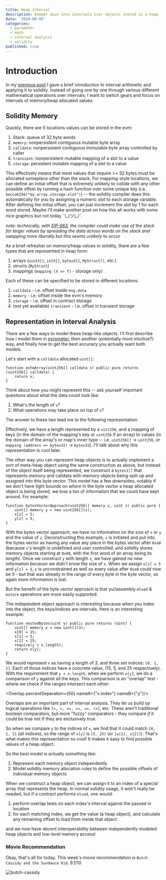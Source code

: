 ```yaml
---
title: Heap Interval
description: Deeper dive into intervals over objects stored in a heap
date: '2024-08-09'
categories:
  - pyrometer
  - math
  - interval analysis
  - solidity
published: true
---
```

<script>
</script>

# Introduction

In my [previous post](./interval-math) I gave a brief introduction to interval
arithmetic and applying it to solidity. Instead of going one by one through various
different mathematical operations over intervals, I want to switch gears and focus
on intervals of memory/heap allocated values.

## Solidity Memory

Quickly, there are 5 locations values can be stored in the evm:
1. Stack: queue of 32 byte words
2. `memory`: nonpersistent contiguous mutable byte array
3. `calldata`: nonpersistent contiguous immutable byte array controlled by caller
4. `transient`: nonpersistent mutable mapping of a slot to a value
5. `storage`: persistent mutable mapping of a slot to a value

This effectively means that most values that require >= 32 bytes must be allocated someplace other than the stack.
For mapping-style locations, we can define an initial offset that is extremely unlikely to collide with any other
possible offset by running a hash function over some unique key (i.e. `keccak256("my.array.storage.slot")`) -- the solidity
compiler does this automatically for you by assigning a numeric slot to each storage variable. After defining the initial
offset, you can just increment the slot by 1 for each word stored. Maybe I'll make another post on how this all works
with some nice graphics but not today ¯\\\_(ツ)\_/¯.


_note: technically, with [EIP-663](https://eips.ethereum.org/EIPS/eip-663), the compiler could make use of the stack for
larger values by spreading the data across words on the stack and swapping more liberally but this seems unlikely to occur_

As a brief refresher on memory/heap values in solidity, there are a few types that are represented in heap form:
1. arrays (`uintX[]`, `intX[]`, `bytesX[]`, `MyStruct[]`, etc.)
2. structs (`MyStruct`)
3. mappings (`mapping (X => Y)` - storage only)

Each of these can be specified to be stored in different locations:
1. `calldata` - i.e. offset inside `msg.data`
2. `memory` - i.e. offset inside the evm's memory
3. `storage` - i.e. offset in contract storage
4. (not yet available) `transient` - i.e. offset in transient storage

## Representation in Interval Analysis

There are a few ways to model these heap-like objects. I'll first describe how I model them in [pyrometer](https://github.com/nascentxyz/pyrometer),
then another (potentially more intuitive?) way, and finally how to get the best accuracy you actually want both models.

Let's start with a `calldata` allocated `uint[]`:
```solidity
function echoArray(uint256[] calldata x) public pure returns (uint256[] calldata) {
    return x;
}
```

Think about how you might represent this -- ask yourself important questions about what the data could look like:
1. What's the length of `x`?
2. What operations may take place on top of `x`?

The answer to these two lead me to the following representation:

<Memory />

Effectively, we have a length represented by a `uint256`, and a mapping of keys (in the domain of the mapping's key or `uint256` if an array) to values
(in the domain of the array's or map's inner type -- i.e. `uint256[]` -> `uint256`, or `mapping (address => bytes32)` -> `bytes32`). I'll talk about why
this representation is cool later.


The other way you can represent heap objects is to actually implement a sort of meta-heap object using the same construction as above, but instead
of the object itself being represented, we construct a `bytes1[]` that represents memory and calldata with memory objects being split up and assigned into
this byte vector. This model has a few downsides, notably if we don't have tight bounds on *where* in the byte vector a heap allocated object is being
stored, we lose a ton of information that we could have kept around. For example:
```solidity
function bytesVectorApproach(uint256[] memory x, uint z) public pure {
    uint[] memory y = new uint256[](z);
    x[z] = 5;
    y[z] = 5;
}
```

With the bytes vector approach, we have no information on the size of `x` or `y` and the value of `z`. Deconstructing this example, `x` is initiated and put into the
bytes vector as having any value any place in the bytes vector after `0xa0` (because `x`'s length is undefined and user controlled, and solidity stores memory objects
starting at `0x80`, with the first word of an array being its length). Once we construct `y` with length `z`, we have gained no new information *because* we didn't know
the size of `x`. When we assign `x[z] = 5` and `y[z] = 5`, `z` is unconstrained as well so every value after `0xa0` could now be 5 - but that was already in the range
of every byte in the byte vector, so again more information is lost.

But the benefit of the byte vector approach is that yul/assembly `mload` & `mstore` operations are more easily supported.

The independent object approach is interesting because when you index into the object, the keys/indices are intervals. Here is
an interesting example:
```solidity
function nestedBytes(uint y) public pure returns (uint) {
    uint[] memory x = new uint[](3);
    x[0] = 15;
    x[1] = 5;
    x[2] = 25;
    require(y < x.length);
    return x[y];
}
```
We would represent `x` as having a length of 3, and three set indices: `[0, 1, 2]`. Each of those indices have a concrete value, (15, 5, and 25 respectively).
With the requirement that `y < x.length`, when we perform `x[y]`, we do a comparison of `y` against all the keys. This comparison is an "overlap" test - where we
check if the ranges intersect each other:

<Overlap percentSeparation={50} nameA={"x.index"} nameB={"y"}/>

Overlaps are an important part of interval analysis. They let us build up logical
operations like `[<, >, <=, >=, ==, !=]`, etc. These aren't traditional boolean comparators,
but more "fuzzy" comparators - they compare *if* it could be true not if they are exclusively true.

So when we compare `y` to the indices of `x`, we find that it could match `[0, 1, 2]` (all indices), so the range
of `x[y]` is `[5, 25]` (or `[x[1], x[2]]`). That's what makes this representation so cool!
It makes it easy to find possible values of a heap object.

So the best model is actually something like:
1. Represent each memory object independently
2. Model solidity memory allocation rules to define the possible offsets of individual memory objects

When we construct a heap object, we can assign it to an index of a special array that represents the heap. In normal solidity usage,
it won't really be needed, but if a contract performs `mload`, one would:
1. perform overlap tests on each index's interval against the passed in location
2. for each matching index, we get the value (a heap object), and calculate any remaining offset to load from inside that object

and we now have decent interoperability between independently modeled heap objects and low-level memory access!

### Movie Recommendation
Okay, that's all for today. This week's movie recommendation is `Butch Cassidy and the Sundance Kid`. 9.1/10

![butch-cassidy](./images/butch-cassidy.webp)
